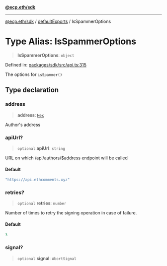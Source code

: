 [**@ecp.eth/sdk**](/sdk-reference/index.mdx)

***

[@ecp.eth/sdk](/sdk-reference/index.mdx) / [defaultExports](/sdk-reference/defaultExports/index.mdx) / IsSpammerOptions

# Type Alias: IsSpammerOptions

> **IsSpammerOptions**: `object`

Defined in: [packages/sdk/src/api.ts:315](https://github.com/ecp-eth/comments-monorepo/blob/main/packages/sdk/src/api.ts#L315)

The options for `isSpammer()`

## Type declaration

### address

> **address**: [`Hex`](/sdk-reference/schemas/type-aliases/Hex.mdx)

Author's address

### apiUrl?

> `optional` **apiUrl**: `string`

URL on which /api/authors/$address endpoint will be called

#### Default

```ts
"https://api.ethcomments.xyz"
```

### retries?

> `optional` **retries**: `number`

Number of times to retry the signing operation in case of failure.

#### Default

```ts
3
```

### signal?

> `optional` **signal**: `AbortSignal`
